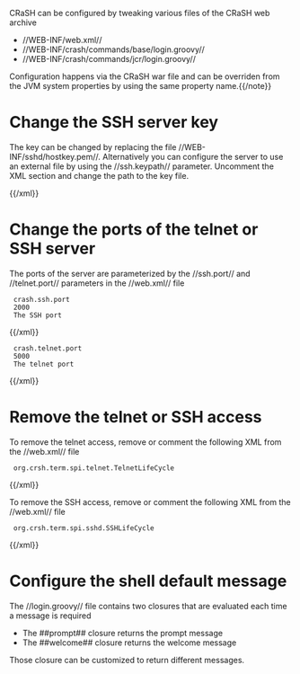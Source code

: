 CRaSH can be configured by tweaking various files of the CRaSH web archive

* //WEB-INF/web.xml//
* //WEB-INF/crash/commands/base/login.groovy//
* //WEB-INF/crash/commands/jcr/login.groovy//

{{note}}Configuration happens via the CRaSH war file and can be overriden from the JVM system properties by using the same
property name.{{/note}}

= Change the SSH server key =

The key can be changed by replacing the file //WEB-INF/sshd/hostkey.pem//. Alternatively you can configure the server
to use an external file by using the //ssh.keypath// parameter. Uncomment the XML section and change the path to the
key file.

{{xml}}
<!--
<context-param>
  <param-name>crash.ssh.keypath</param-name>
  <param-value>/path/to/the/key/file</param-value>
  <description>The path to the key file</description>
</context-param>
-->
{{/xml}}

= Change the ports of the telnet or SSH server =

The ports of the server are parameterized by the //ssh.port// and //telnet.port// parameters in the //web.xml// file

{{xml}}
<context-param>
  <param-name>crash.ssh.port</param-name>
  <param-value>2000</param-value>
  <description>The SSH port</description>
</context-param>
{{/xml}}

{{xml}}
<context-param>
  <param-name>crash.telnet.port</param-name>
  <param-value>5000</param-value>
  <description>The telnet port</description>
</context-param>
{{/xml}}

= Remove the telnet or SSH access =

To remove the telnet access, remove or comment the following XML from the //web.xml// file

{{xml}}
<listener>
  <listener-class>org.crsh.term.spi.telnet.TelnetLifeCycle</listener-class>
</listener>
{{/xml}}

To remove the SSH access, remove or comment the following XML from the //web.xml// file

{{xml}}
<listener>
  <listener-class>org.crsh.term.spi.sshd.SSHLifeCycle</listener-class>
</listener>
{{/xml}}

= Configure the shell default message =

The //login.groovy// file contains two closures that are evaluated each time a message is required

* The ##prompt## closure returns the prompt message
* The ##welcome## closure returns the welcome message

Those closure can be customized to return different messages.